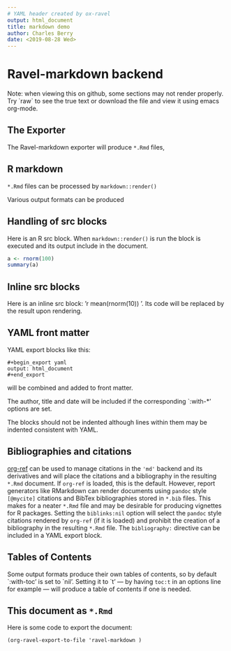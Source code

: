 ```yaml
---
# YAML header created by ox-ravel
output: html_document
title: markdown demo
author: Charles Berry
date: <2019-08-28 Wed>
---
```



# Ravel-markdown backend

Note: when viewing this on github, some sections may not render properly. Try
\`raw\` to see the true text or download the file and view it using
emacs org-mode.


## The Exporter

The Ravel-markdown exporter will produce `*.Rmd` files,


## R markdown

`*.Rmd` files can be processed by `markdown::render()`

Various output formats can be produced


## Handling of src blocks

Here is an R src block. When `markdown::render()` is run the block is
executed and its output include in the document.

```r
a <- rnorm(100)
summary(a)
```


## Inline src blocks

Here is an inline src block: ‘r mean(rnorm(10)) ‘. Its code will be
replaced by the result upon rendering.


## YAML front matter

YAML export blocks like this:

    #+begin_export yaml
    output: html_document
    #+end_export

will be combined and added to front matter.

The author, title and date will be included if the corresponding
\`:with-\*' options are set.

The blocks should not be indented although lines within them may be
indented consistent with YAML.


## Bibliographies and citations

[org-ref](https://github.com/jkitchin/org-ref) can be used to manage citations in the `'md'` backend and its
derivatives and will place the citations and a bibliography in the
resulting `*.Rmd` document.  If `org-ref` is loaded, this is the
default.  However, report generators like RMarkdown can render
documents using `pandoc` style `[@mycite]` citations and BibTex
bibliographies stored in `*.bib` files. This makes for a neater
`*.Rmd` file and may be desirable for producing vignettes for R
packages.  Setting the `biblinks:nil` option will select the `pandoc`
style citations rendered by `org-ref` (if it is loaded) and prohibit
the creation of a bibliography in the resulting `*.Rmd` file.  The
`bibliography:` directive can be included in a YAML export block.


## Tables of Contents

Some output formats produce their own tables of contents, so by
default \`:with-toc' is set to \`nil'. Setting it to \`t' &#x2014; by having
`toc:t` in an options line for example &#x2014; will produce a table of
contents if one is needed.


## This document as `*.Rmd`

Here is some code to export the document:

    (org-ravel-export-to-file 'ravel-markdown )


